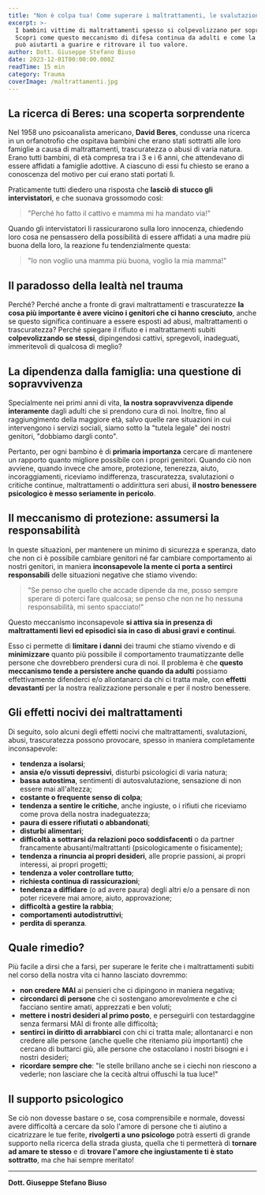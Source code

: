 ```yaml
---
title: "Non è colpa tua! Come superare i maltrattamenti, le svalutazioni e le trascuratezze subite nel corso della vita"
excerpt: >-
  I bambini vittime di maltrattamenti spesso si colpevolizzano per sopravvivere emotivamente. 
  Scopri come questo meccanismo di difesa continua da adulti e come la psicoterapia 
  può aiutarti a guarire e ritrovare il tuo valore.
author: Dott. Giuseppe Stefano Biuso
date: 2023-12-01T00:00:00.000Z
readTime: 15 min
category: Trauma
coverImage: /maltrattamenti.jpg
---
```


## La ricerca di Beres: una scoperta sorprendente

Nel 1958 uno psicoanalista americano, **David Beres**, condusse una ricerca in un orfanotrofio che ospitava bambini che erano stati sottratti alle loro famiglie a causa di maltrattamenti, trascuratezza o abusi di varia natura. Erano tutti bambini, di età compresa tra i 3 e i 6 anni, che attendevano di essere affidati a famiglie adottive. A ciascuno di essi fu chiesto se erano a conoscenza del motivo per cui erano stati portati lì.

Praticamente tutti diedero una risposta che **lasciò di stucco gli intervistatori**, e che suonava grossomodo così:

> "Perché ho fatto il cattivo e mamma mi ha mandato via!"

Quando gli intervistatori li rassicurarono sulla loro innocenza, chiedendo loro cosa ne pensassero della possibilità di essere affidati a una madre più buona della loro, la reazione fu tendenzialmente questa:

> "Io non voglio una mamma più buona, voglio la mia mamma!"

## Il paradosso della lealtà nel trauma

Perché? Perché anche a fronte di gravi maltrattamenti e trascuratezze **la cosa più importante è avere vicino i genitori che ci hanno cresciuto**, anche se questo significa continuare a essere esposti ad abusi, maltrattamenti o trascuratezza? Perché spiegare il rifiuto e i maltrattamenti subiti **colpevolizzando se stessi**, dipingendosi cattivi, spregevoli, inadeguati, immeritevoli di qualcosa di meglio?

## La dipendenza dalla famiglia: una questione di sopravvivenza

Specialmente nei primi anni di vita, **la nostra sopravvivenza dipende interamente** dagli adulti che si prendono cura di noi. Inoltre, fino al raggiungimento della maggiore età, salvo quelle rare situazioni in cui intervengono i servizi sociali, siamo sotto la "tutela legale" dei nostri genitori, "dobbiamo dargli conto".

Pertanto, per ogni bambino è di **primaria importanza** cercare di mantenere un rapporto quanto migliore possibile con i propri genitori. Quando ciò non avviene, quando invece che amore, protezione, tenerezza, aiuto, incoraggiamenti, riceviamo indifferenza, trascuratezza, svalutazioni o critiche continue, maltrattamenti o addirittura seri abusi, **il nostro benessere psicologico è messo seriamente in pericolo**.

## Il meccanismo di protezione: assumersi la responsabilità

In queste situazioni, per mantenere un minimo di sicurezza e speranza, dato che non ci è possibile cambiare genitori né far cambiare comportamento ai nostri genitori, in maniera **inconsapevole la mente ci porta a sentirci responsabili** delle situazioni negative che stiamo vivendo:

> "Se penso che quello che accade dipende da me, posso sempre sperare di poterci fare qualcosa; se penso che non ne ho nessuna responsabilità, mi sento spacciato!"

Questo meccanismo inconsapevole **si attiva sia in presenza di maltrattamenti lievi ed episodici sia in caso di abusi gravi e continui**.

Esso ci permette di **limitare i danni** dei traumi che stiamo vivendo e di **minimizzare** quanto più possibile il comportamento traumatizzante delle persone che dovrebbero prendersi cura di noi. Il problema è che **questo meccanismo tende a persistere anche quando da adulti** possiamo effettivamente difenderci e/o allontanarci da chi ci tratta male, con **effetti devastanti** per la nostra realizzazione personale e per il nostro benessere.

## Gli effetti nocivi dei maltrattamenti

Di seguito, solo alcuni degli effetti nocivi che maltrattamenti, svalutazioni, abusi, trascuratezza possono provocare, spesso in maniera completamente inconsapevole:

- **tendenza a isolarsi**;
- **ansia e/o vissuti depressivi**, disturbi psicologici di varia natura;
- **bassa autostima**, sentimenti di autosvalutazione, sensazione di non essere mai all'altezza;
- **costante o frequente senso di colpa**;
- **tendenza a sentire le critiche**, anche ingiuste, o i rifiuti che riceviamo come prova della nostra inadeguatezza;
- **paura di essere rifiutati o abbandonati**;
- **disturbi alimentari**;
- **difficoltà a sottrarsi da relazioni poco soddisfacenti** o da partner francamente abusanti/maltrattanti (psicologicamente o fisicamente);
- **tendenza a rinuncia ai propri desideri**, alle proprie passioni, ai propri interessi, ai propri progetti;
- **tendenza a voler controllare tutto**;
- **richiesta continua di rassicurazioni**;
- **tendenza a diffidare** (o ad avere paura) degli altri e/o a pensare di non poter ricevere mai amore, aiuto, approvazione;
- **difficoltà a gestire la rabbia**;
- **comportamenti autodistruttivi**;
- **perdita di speranza**.

## Quale rimedio?

Più facile a dirsi che a farsi, per superare le ferite che i maltrattamenti subiti nel corso della nostra vita ci hanno lasciato dovremmo:

- **non credere MAI** ai pensieri che ci dipingono in maniera negativa;
- **circondarci di persone** che ci sostengano amorevolmente e che ci facciano sentire amati, apprezzati e ben voluti;
- **mettere i nostri desideri al primo posto**, e perseguirli con testardaggine senza fermarsi MAI di fronte alle difficoltà;
- **sentirci in diritto di arrabbiarci** con chi ci tratta male; allontanarci e non credere alle persone (anche quelle che riteniamo più importanti) che cercano di buttarci giù, alle persone che ostacolano i nostri bisogni e i nostri desideri;
- **ricordare sempre che**: "le stelle brillano anche se i ciechi non riescono a vederle; non lasciare che la cecità altrui offuschi la tua luce!"

## Il supporto psicologico

Se ciò non dovesse bastare o se, cosa comprensibile e normale, dovessi avere difficoltà a cercare da solo l'amore di persone che ti aiutino a cicatrizzare le tue ferite, **rivolgerti a uno psicologo** potrà esserti di grande supporto nella ricerca della strada giusta, quella che ti permetterà di **tornare ad amare te stesso** e di **trovare l'amore che ingiustamente ti è stato sottratto**, ma che hai sempre meritato!

---

**Dott. Giuseppe Stefano Biuso**